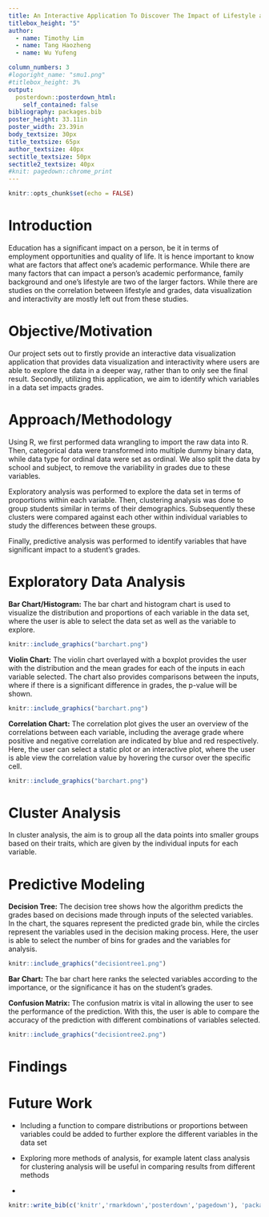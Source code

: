 ```yaml
---
title: An Interactive Application To Discover The Impact of Lifestyle and Family Background on Grades
titlebox_height: "5"
author:
  - name: Timothy Lim
  - name: Tang Haozheng
  - name: Wu Yufeng

column_numbers: 3
#logoright_name: "smu1.png"
#titlebox_height: 3%
output: 
  posterdown::posterdown_html:
    self_contained: false
bibliography: packages.bib
poster_height: 33.11in
poster_width: 23.39in
body_textsize: 30px
title_textsize: 65px
author_textsize: 40px
sectitle_textsize: 50px
sectitle2_textsize: 40px
#knit: pagedown::chrome_print
---
```


```r
knitr::opts_chunk$set(echo = FALSE)
```

# Introduction
Education has a significant impact on a person, be it in terms of employment opportunities and quality of life. It is hence important to know what are factors that affect one’s academic performance. While there are many factors that can impact a person’s academic performance, family background and one’s lifestyle are two of the larger factors. While there are studies on the correlation between lifestyle and grades, data visualization and interactivity are mostly left out from these studies. 

# Objective/Motivation

Our project sets out to firstly provide an interactive data visualization application that provides data visualization and interactivity where users are able to explore the data in a deeper way, rather than to only see the final result. Secondly, utilizing this application, we aim to identify which variables in a data set impacts grades. 

# Approach/Methodology

Using R, we first performed data wrangling to import the raw data into R. Then, categorical data were transformed into multiple dummy binary data, while data type for ordinal data were set as ordinal. We also split the data by school and subject, to remove the variability in grades due to these variables.

Exploratory analysis was performed to explore the data set in terms of proportions within each variable. Then, clustering analysis was done to group students similar in terms of their demographics. Subsequently these clusters were compared against each other within individual variables to study the differences between these groups. 

Finally, predictive analysis was performed to identify variables that have significant impact to a student's grades.

# Exploratory Data Analysis
**Bar Chart/Histogram:** The bar chart and histogram chart is used to visualize the distribution and proportions of each variable in the data set, where the user is able to select the data set as well as the variable to explore.
```r
knitr::include_graphics("barchart.png")
```

**Violin Chart:** The violin chart overlayed with a boxplot provides the user with the distribution and the mean grades for each of the inputs in each variable selected. The chart also provides comparisons between the inputs, where if there is a significant difference in grades, the p-value will be shown. 
```r
knitr::include_graphics("barchart.png")
```

**Correlation Chart:** The correlation plot gives the user an overview of the correlations between each variable, including the average grade where positive and negative correlation are indicated by blue and red respectively. Here, the user can select a static plot or an interactive plot, where the user is able view the correlation value by hovering the cursor over the specific cell. 
```r
knitr::include_graphics("barchart.png")
```

# Cluster Analysis

In cluster analysis, the aim is to group all the data points into smaller groups based on their traits, which are given by the individual inputs for each variable. 

# Predictive Modeling
**Decision Tree:** The decision tree shows how the algorithm predicts the grades based on decisions made through inputs of the selected variables. In the chart, the squares represent the predicted grade bin, while the circles represent the variables used in the decision making process. Here, the user is able to select the number of bins for grades and the variables for analysis.
```r
knitr::include_graphics("decisiontree1.png")
```

**Bar Chart:** The bar chart here ranks the selected variables according to the importance, or the significance it has on the student's grades. 

**Confusion Matrix:** The confusion matrix is vital in allowing the user to see the performance of the prediction. With this, the user is able to compare the accuracy of the prediction with different combinations of variables selected. 
```r
knitr::include_graphics("decisiontree2.png")
```

# Findings

# Future Work

- Including a function to compare distributions or proportions between variables could be added to further explore the different variables in the data set

- Exploring more methods of analysis, for example latent class analysis for clustering analysis will be useful in comparing results from different methods

- 


```r
knitr::write_bib(c('knitr','rmarkdown','posterdown','pagedown'), 'packages.bib')
```

